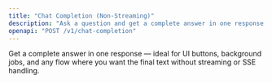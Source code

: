 ```yaml
---
title: "Chat Completion (Non-Streaming)"
description: "Ask a question and get a complete answer in one response — perfect for quick answers, drafting content, or simple tool orchestration"
openapi: "POST /v1/chat-completion"
---
```


Get a complete answer in one response — ideal for UI buttons, background jobs, and any flow where you want the final text without streaming or SSE handling.
